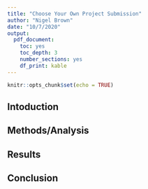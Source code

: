 ```yaml
---
title: "Choose Your Own Project Submission"
author: "Nigel Brown"
date: "10/7/2020"
output: 
  pdf_document:
    toc: yes
    toc_depth: 3
    number_sections: yes
    df_print: kable
---
```


```r
knitr::opts_chunk$set(echo = TRUE)
```

## Intoduction



## Methods/Analysis


## Results


## Conclusion